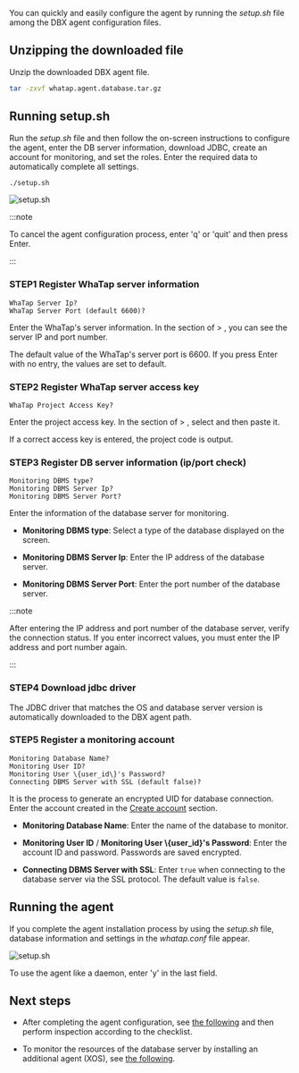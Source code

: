 You can quickly and easily configure the agent by running the _setup.sh_ file among the DBX agent configuration files.

## Unzipping the downloaded file

Unzip the downloaded DBX agent file.

```bash title="BASH"
tar -zxvf whatap.agent.database.tar.gz
```

## Running setup.sh

Run the _setup.sh_ file and then follow the on-screen instructions to configure the agent, enter the DB server information, download JDBC, create an account for monitoring, and set the roles. Enter the required data to automatically complete all settings.

```bash title="BASH"
./setup.sh
```

![setup.sh](/img/db-install-agent-run-setup.png)

:::note

To cancel the agent configuration process, enter 'q' or 'quit' and then press Enter.

:::

### STEP1 Register WhaTap server information

```text title="BASH"
WhaTap Server Ip?
WhaTap Server Port (default 6600)?
```

Enter the WhaTap's server information. In the <Cmdname sid="dbx_agent_setting" className="uitext" /> section of <Cmdname sid="side_management" className="uitext" /> &gt; <Cmdname sid="side_agentInstall" className="uitext" />, you can see the server IP and port number.

The default value of the WhaTap's server port is 6600. If you press Enter with no entry, the values are set to default.

### STEP2 Register WhaTap server access key

```text title="BASH"
WhaTap Project Access Key?
```

Enter the project access key.  In the <Cmdname sid="TTL07850" className="uitext" /> section of <Cmdname sid="side_management" className="uitext" /> &gt; <Cmdname sid="side_agentInstall" className="uitext" />, select <Cmdname sid="copy" className="uitext" /> and then paste it.

If a correct access key is entered, the project code is output.

### STEP3 Register DB server information (ip/port check)

```text title="BASH"
Monitoring DBMS type?
Monitoring DBMS Server Ip?
Monitoring DBMS Server Port?
```

Enter the information of the database server for monitoring.

- **Monitoring DBMS type**: Select a type of the database displayed on the screen.

- **Monitoring DBMS Server Ip**: Enter the IP address of the database server.

- **Monitoring DBMS Server Port**: Enter the port number of the database server.

:::note

After entering the IP address and port number of the database server, verify the connection status. If you enter incorrect values, you must enter the IP address and port number again.

:::

### STEP4 Download jdbc driver

The JDBC driver that matches the OS and database server version is automatically downloaded to the DBX agent path.

### STEP5 Register a monitoring account

```text title="BASH"
Monitoring Database Name?
Monitoring User ID?
Monitoring User \{user_id\}'s Password?
Connecting DBMS Server with SSL (default false)?
```

It is the process to generate an encrypted UID for database connection. Enter the account created in the [Create account](install-agent#uid) section.

- **Monitoring Database Name**: Enter the name of the database to monitor.

- **Monitoring User ID** / **Monitoring User \\{user_id\}'s Password**: Enter the account ID and password. Passwords are saved encrypted.

- **Connecting DBMS Server with SSL**: Enter `true` when connecting to the database server via the SSL protocol. The default value is `false`.

## Running the agent

If you complete the agent installation process by using the _setup.sh_ file, database information and settings in the _whatap.conf_ file appear.

![setup.sh](/img/db-install-agent-run-setup-complete.png)

To use the agent like a daemon, enter 'y' in the last field.

## Next steps

- After completing the agent configuration, see [the following](after-install-agent) and then perform inspection according to the checklist.

- To monitor the resources of the database server by installing an additional agent (XOS), see [the following](install-agent#apply-xos-agent).
